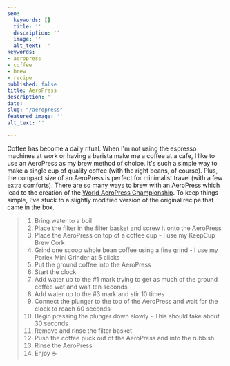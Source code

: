 ```yaml
---
seo:
  keywords: []
  title: ''
  description: ''
  image: ''
  alt_text: ''
keywords:
- aeropress
- coffee
- brew
- recipe
published: false
title: AeroPress
description: ''
date: 
slug: "/aeropress"
featured_image: ''
alt_text: ''

---
```

Coffee has become a daily ritual. When I'm not using the espresso machines at work or having a barista make me a coffee at a cafe, I like to use an AeroPress as my brew method of choice. It's such a simple way to make a single cup of quality coffee (with the right beans, of course). Plus, the compact size of an AeroPress is perfect for minimalist travel (with a few extra comforts). There are so many ways to brew with an AeroPress which lead to the creation of the [World AeroPress Championship](https://www.worldaeropresschampionship.com/). To keep things simple, I've stuck to a slightly modified version of the original recipe that came in the box.

> 1. Bring water to a boil
> 2. Place the filter in the filter basket and screw it onto the AeroPress
> 3. Place the AeroPress on top of a coffee cup - I use my KeepCup Brew Cork
> 4. Grind one scoop whole bean coffee using a fine grind - I use my Porlex Mini Grinder at 5 clicks
> 5. Put the ground coffee into the AeroPress
> 6. Start the clock
> 7. Add water up to the #1 mark trying to get as much of the ground coffee wet and wait ten seconds
> 8. Add water up to the #3 mark and stir 10 times
> 9. Connect the plunger to the top of the AeroPress and wait for the clock to reach 60 seconds
>10. Begin pressing the plunger down slowly - This should take about 30 seconds
>11. Remove and rinse the filter basket
>12. Push the coffee puck out of the AeroPress and into the rubbish
>13. Rinse the AeroPress
>14. Enjoy ☕